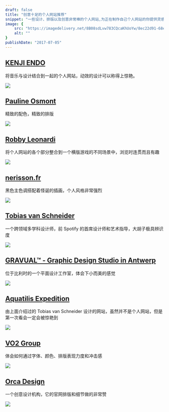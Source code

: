 ```yaml
---
draft: false
title: "创意十足的个人网站推荐"
snippet: "一些设计、排版以及创意非常棒的个人网站,为正在制作自己个人网站的你提供灵感"
image: {
    src: "https://imagedelivery.net/8B08sdLvw783CQcaKhUoYw/8ec22d91-68e8-43ff-6aaa-793571bde300/public",
    alt: ""
}
publishDate: "2017-07-05"
---
```




## [KENJI ENDO](http://kenjiendo.com/)
将音乐与设计结合到一起的个人网站，动效的设计可以称得上惊艳。

![](https://imagedelivery.net/8B08sdLvw783CQcaKhUoYw/9b6cc4d7-7db8-4e54-8d97-dd7e14d05600/public)

## [Pauline Osmont](http://www.paulineosmont.com/)
精致的配色，精致的排版

![](https://imagedelivery.net/8B08sdLvw783CQcaKhUoYw/4ebe8d05-3a21-40b7-f9e2-16e288451600/public)


## [Robby Leonardi](http://www.rleonardi.com/)
将个人网站的各个部分整合到一个横版游戏的不同场景中，浏览时连贯而且有趣

![](https://imagedelivery.net/8B08sdLvw783CQcaKhUoYw/0e8e6e09-1388-4804-3b3a-b55575f63100/public)

## [nerisson.fr](http://www.nerisson.fr/)
黑色主色调搭配着怪诞的插画，个人风格非常强烈

![](https://imagedelivery.net/8B08sdLvw783CQcaKhUoYw/a54479fb-39e0-426d-1057-c2ca874e4000/public)

## [Tobias van Schneider](http://www.vanschneider.com/)
一个跨领域多学科设计师，前 Spotify 的首席设计师和艺术指导，大胡子极具辨识度

![](https://imagedelivery.net/8B08sdLvw783CQcaKhUoYw/f858874e-ac14-4f81-3391-254bbb465600/public)

## [GRAVUAL™ - Graphic Design Studio in Antwerp](http://gravual.com/en/)
位于比利时的一个平面设计工作室，体会下小而美的感觉

![](https://imagedelivery.net/8B08sdLvw783CQcaKhUoYw/a11f273f-2050-4ac3-843a-84f53c231700/public)

## [Aquatilis Expedition](http://aquatilis.tv/)
由上面介绍过的 Tobias van Schneider 设计的网站，虽然并不是个人网站，但是第一次看会一定会被惊艳到

![](https://imagedelivery.net/8B08sdLvw783CQcaKhUoYw/9c6be869-5815-4adf-382b-b49cdb789200/public)

## [VO2 Group](http://www.vo2-group.com/)
体会如何通过字体、颜色、排版表现力度和冲击感

![](https://imagedelivery.net/8B08sdLvw783CQcaKhUoYw/06193270-94e6-45d5-8353-9aab1a26d000/public)

## [Orca Design](http://www.onlyorca.com/)
一个创意设计机构，它的官网排版和细节做的非常赞

![](https://imagedelivery.net/8B08sdLvw783CQcaKhUoYw/e85c7e42-6d95-4658-328a-e97a18e66700/public)
